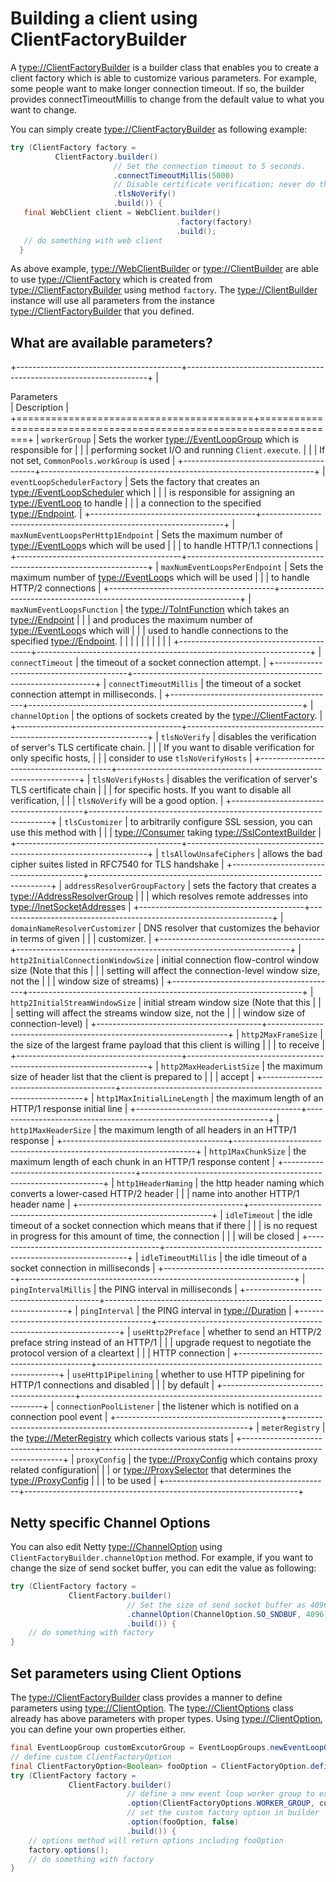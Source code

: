 # Building a client using ClientFactoryBuilder

A <type://ClientFactoryBuilder> is a builder class that enables you to create a client factory
which is able to customize various parameters. For example, some people want to make longer connection timeout.
If so, the builder provides connectTimeoutMillis to change from the default value to what you want to change.

You can simply create <type://ClientFactoryBuilder> as following example:

```java
try (ClientFactory factory =
          ClientFactory.builder()
                       // Set the connection timeout to 5 seconds.
                       .connectTimeoutMillis(5000)
                       // Disable certificate verification; never do this in production!
                       .tlsNoVerify()
                       .build()) {
   final WebClient client = WebClient.builder()
                                     .factory(factory)
                                     .build();
   // do something with web client
  }
```

As above example, <type://WebClientBuilder> or <type://ClientBuilder> are able to use <type://ClientFactory>
which is created from <type://ClientFactoryBuilder> using method `factory`. The <type://ClientBuilder> instance
will use all parameters from the instance <type://ClientFactoryBuilder> that you defined.

## What are available parameters?

+-----------------------------------------+--------------------------------------------------------------------+
|<div style="width:13rem">Parameters</div>| Description                                                        |
+=========================================+====================================================================+
| `workerGroup`                           | Sets the worker <type://EventLoopGroup> which is responsible for   |
|                                         | performing socket I/O and running `Client.execute`.                |
|                                         | If not set, `CommonPools.workGroup` is used                        |
+-----------------------------------------+--------------------------------------------------------------------+
| `eventLoopSchedulerFactory`             | Sets the factory that creates an <type://EventLoopScheduler> which |
|                                         | is responsible for assigning an <type://EventLoop> to handle       |
|                                         | a connection to the specified <type://Endpoint>.                   |
+-----------------------------------------+--------------------------------------------------------------------+
| `maxNumEventLoopsPerHttp1Endpoint`      | Sets the maximum number of <type://EventLoop>s which will be used  |
|                                         | to handle HTTP/1.1 connections                                     |
+-----------------------------------------+--------------------------------------------------------------------+
| `maxNumEventLoopsPerEndpoint`           | Sets the maximum number of <type://EventLoop>s which will be used  |
|                                         | to handle HTTP/2 connections                                       |
+-----------------------------------------+--------------------------------------------------------------------+
| `maxNumEventLoopsFunction`              | the <type://ToIntFunction> which takes an <type://Endpoint>        |
|                                         | and produces the maximum number of <type://EventLoop>s which will  |
|                                         | used to handle connections to the specified <type://Endpoint>.     |
|                                         |                                                                    |
|                                         |                                                                    |
|                                         |                                                                    |
+-----------------------------------------+--------------------------------------------------------------------+
| `connectTimeout`                        | the timeout of a socket connection attempt.                        |
+-----------------------------------------+--------------------------------------------------------------------+
| `connectTimeoutMillis`                  | the timeout of a socket connection attempt in milliseconds.        |
+-----------------------------------------+--------------------------------------------------------------------+
| `channelOption`                         | the options of sockets created by the <type://ClientFactory>.      |
+-----------------------------------------+--------------------------------------------------------------------+
| `tlsNoVerify`                           | disables the verification of server's TLS certificate chain.       |
|                                         | If you want to disable verification for only specific hosts,       |
|                                         | consider to use `tlsNoVerifyHosts`                                 |
+-----------------------------------------+--------------------------------------------------------------------+
| `tlsNoVerifyHosts`                      | disables the verification of server's TLS certificate chain        |
|                                         | for specific hosts. If you want to disable all verification,       |
|                                         | `tlsNoVerify` will be a good option.                               |
+-----------------------------------------+--------------------------------------------------------------------+
| `tlsCustomizer`                         | to arbitrarily configure SSL session, you can use this method with |
|                                         | <type://Consumer> taking <type://SslContextBuilder>                |
+-----------------------------------------+--------------------------------------------------------------------+
| `tlsAllowUnsafeCiphers`                 | allows the bad cipher suites listed in RFC7540 for TLS handshake   |
+-----------------------------------------+--------------------------------------------------------------------+
| `addressResolverGroupFactory`           | sets the factory that creates a <type://AddressResolverGroup>      |
|                                         | which resolves remote addresses into <type://InetSocketAddress>es  |
+-----------------------------------------+--------------------------------------------------------------------+
| `domainNameResolverCustomizer`          | DNS resolver that customizes the behavior in terms of given        |
|                                         | customizer.                                                        |
+-----------------------------------------+--------------------------------------------------------------------+
| `http2InitialConnectionWindowSize`      | initial connection flow-control window size (Note that this        |
|                                         | setting will affect the connection-level window size, not the      |
|                                         | window size of streams)                                            |
+-----------------------------------------+--------------------------------------------------------------------+
| `http2InitialStreamWindowSize`          | initial stream window size (Note that this                         |
|                                         | setting will affect the streams window size, not the               |
|                                         | window size of connection-level)                                   |
+-----------------------------------------+--------------------------------------------------------------------+
| `http2MaxFrameSize`                     | the size of the largest frame payload that this client is willing  |
|                                         | to receive                                                         |
+-----------------------------------------+--------------------------------------------------------------------+
| `http2MaxHeaderListSize`                | the maximum size of header list that the client is prepared to     |
|                                         | accept                                                             |
+-----------------------------------------+--------------------------------------------------------------------+
| `http1MaxInitialLineLength`             | the maximum length of an HTTP/1 response initial line              |
+-----------------------------------------+--------------------------------------------------------------------+
| `http1MaxHeaderSize`                    | the maximum length of all headers in an HTTP/1 response            |
+-----------------------------------------+--------------------------------------------------------------------+
| `http1MaxChunkSize`                     | the maximum length of each chunk in an HTTP/1 response content     |
+-----------------------------------------+--------------------------------------------------------------------+
| `http1HeaderNaming`                     | the http header naming which converts a lower-cased HTTP/2 header  |
|                                         | name into another HTTP/1 header name                               |
+-----------------------------------------+--------------------------------------------------------------------+
| `idleTimeout`                           | the idle timeout of a socket connection which means that if there  |
|                                         | is no request in progress for this amount of time, the connection  |
|                                         | will be closed                                                     |
+-----------------------------------------+--------------------------------------------------------------------+
| `idleTimeoutMillis`                     | the idle timeout of a socket connection in milliseconds            |
+-----------------------------------------+--------------------------------------------------------------------+
| `pingIntervalMillis`                    | the PING interval in milliseconds                                  |
+-----------------------------------------+--------------------------------------------------------------------+
| `pingInterval`                          | the PING interval in <type://Duration>                             |
+-----------------------------------------+--------------------------------------------------------------------+
| `useHttp2Preface`                       | whether to send an HTTP/2 preface string instead of an HTTP/1      |
|                                         | upgrade request to negotiate the protocol version of a cleartext   |
|                                         | HTTP connection                                                    |
+-----------------------------------------+--------------------------------------------------------------------+
| `useHttp1Pipelining`                    | whether to use HTTP pipelining for HTTP/1 connections and disabled |
|                                         | by default                                                         |
+-----------------------------------------+--------------------------------------------------------------------+
| `connectionPoolListener`                | the listener which is notified on a connection pool event          |
+-----------------------------------------+--------------------------------------------------------------------+
| `meterRegistry`                         | the <type://MeterRegistry> which collects various stats            |
+-----------------------------------------+--------------------------------------------------------------------+
| `proxyConfig`                           | the <type://ProxyConfig> which contains proxy related configuration|
|                                         | or <type://ProxySelector> that determines the <type://ProxyConfig> |
|                                         | to be used                                                         |
+-----------------------------------------+--------------------------------------------------------------------+

## Netty specific Channel Options

You can also edit Netty <type://ChannelOption> using `ClientFactoryBuilder.channelOption` method. For example,
if you want to change the size of send socket buffer, you can edit the value as following:

```java
try (ClientFactory factory =
             ClientFactory.builder()
                          // Set the size of send socket buffer as 4096 bytes
                          .channelOption(ChannelOption.SO_SNDBUF, 4096)
                          .build()) {
    // do something with factory
}
```

## Set parameters using Client Options

The <type://ClientFactoryBuilder> class provides a manner to define parameters using <type://ClientOption>.
The <type://ClientOptions> class already has above parameters with proper types. Using <type://ClientOption>,
you can define your own properties either.

```java
final EventLoopGroup customExcutorGroup = EventLoopGroups.newEventLoopGroup(2);
// define custom ClientFactoryOption
final ClientFactoryOption<Boolean> fooOption = ClientFactoryOption.define("FOO", true);
try (ClientFactory factory =
             ClientFactory.builder()
                          // define a new event loop worker group to execute logic from the builder
                          .option(ClientFactoryOptions.WORKER_GROUP, customExcutorGroup)
                          // set the custom factory option in builder
                          .option(fooOption, false)
                          .build()) {
    // options method will return options including fooOption
    factory.options();
    // do something with factory
}
```

